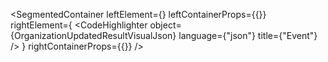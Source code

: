 
<SegmentedContainer
  leftElement={<OrganizationUpdatedResultDesc />}
  leftContainerProps={{}}
  rightElement={
    <CodeHighlighter
      object={OrganizationUpdatedResultVisualJson}
      language={"json"}
      title={"Event"}
    />
  }
  rightContainerProps={{}}
/>

